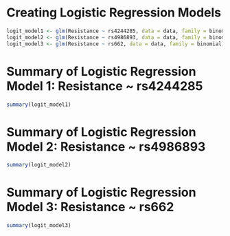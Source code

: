 # Creating Logistic Regression Models

```r
logit_model1 <- glm(Resistance ~ rs4244285, data = data, family = binomial)
logit_model2 <- glm(Resistance ~ rs4986893, data = data, family = binomial)
logit_model3 <- glm(Resistance ~ rs662, data = data, family = binomial)
```

# Summary of Logistic Regression Model 1: Resistance ~ rs4244285

```r
summary(logit_model1)
```

# Summary of Logistic Regression Model 2: Resistance ~ rs4986893

```r
summary(logit_model2)
```

# Summary of Logistic Regression Model 3: Resistance ~ rs662

```r
summary(logit_model3)
```

